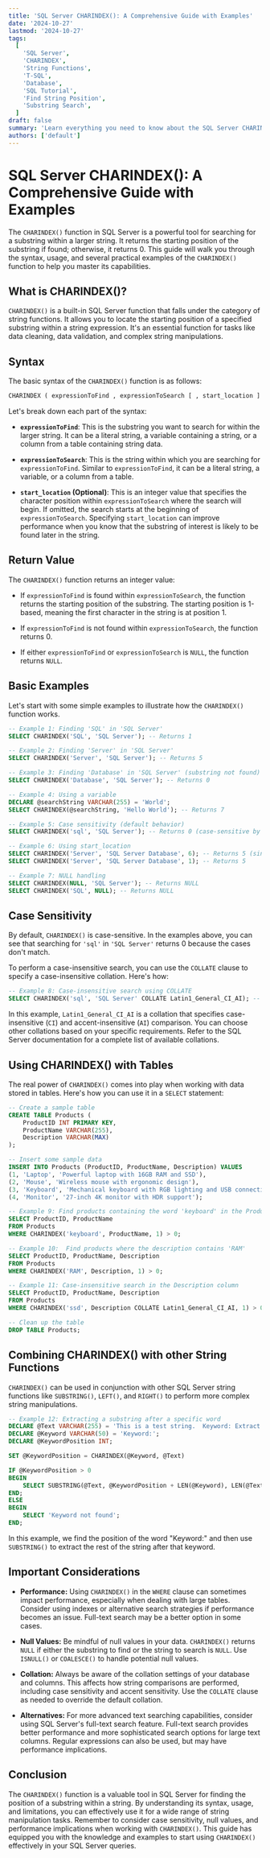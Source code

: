 ```yaml
---
title: 'SQL Server CHARINDEX(): A Comprehensive Guide with Examples'
date: '2024-10-27'
lastmod: '2024-10-27'
tags:
  [
    'SQL Server',
    'CHARINDEX',
    'String Functions',
    'T-SQL',
    'Database',
    'SQL Tutorial',
    'Find String Position',
    'Substring Search',
  ]
draft: false
summary: 'Learn everything you need to know about the SQL Server CHARINDEX() function. This comprehensive guide covers syntax, usage, examples, and important considerations for finding substrings within strings.'
authors: ['default']
---
```


# SQL Server CHARINDEX(): A Comprehensive Guide with Examples

The `CHARINDEX()` function in SQL Server is a powerful tool for searching for a substring within a larger string. It returns the starting position of the substring if found; otherwise, it returns 0. This guide will walk you through the syntax, usage, and several practical examples of the `CHARINDEX()` function to help you master its capabilities.

## What is CHARINDEX()?

`CHARINDEX()` is a built-in SQL Server function that falls under the category of string functions. It allows you to locate the starting position of a specified substring within a string expression. It's an essential function for tasks like data cleaning, data validation, and complex string manipulations.

## Syntax

The basic syntax of the `CHARINDEX()` function is as follows:

```sql
CHARINDEX ( expressionToFind , expressionToSearch [ , start_location ] )
```

Let's break down each part of the syntax:

- **`expressionToFind`**: This is the substring you want to search for within the larger string. It can be a literal string, a variable containing a string, or a column from a table containing string data.

- **`expressionToSearch`**: This is the string within which you are searching for `expressionToFind`. Similar to `expressionToFind`, it can be a literal string, a variable, or a column from a table.

- **`start_location` (Optional)**: This is an integer value that specifies the character position within `expressionToSearch` where the search will begin. If omitted, the search starts at the beginning of `expressionToSearch`. Specifying `start_location` can improve performance when you know that the substring of interest is likely to be found later in the string.

## Return Value

The `CHARINDEX()` function returns an integer value:

- If `expressionToFind` is found within `expressionToSearch`, the function returns the starting position of the substring. The starting position is 1-based, meaning the first character in the string is at position 1.

- If `expressionToFind` is not found within `expressionToSearch`, the function returns 0.

- If either `expressionToFind` or `expressionToSearch` is `NULL`, the function returns `NULL`.

## Basic Examples

Let's start with some simple examples to illustrate how the `CHARINDEX()` function works.

```sql
-- Example 1: Finding 'SQL' in 'SQL Server'
SELECT CHARINDEX('SQL', 'SQL Server'); -- Returns 1

-- Example 2: Finding 'Server' in 'SQL Server'
SELECT CHARINDEX('Server', 'SQL Server'); -- Returns 5

-- Example 3: Finding 'Database' in 'SQL Server' (substring not found)
SELECT CHARINDEX('Database', 'SQL Server'); -- Returns 0

-- Example 4: Using a variable
DECLARE @searchString VARCHAR(255) = 'World';
SELECT CHARINDEX(@searchString, 'Hello World'); -- Returns 7

-- Example 5: Case sensitivity (default behavior)
SELECT CHARINDEX('sql', 'SQL Server'); -- Returns 0 (case-sensitive by default)

-- Example 6: Using start_location
SELECT CHARINDEX('Server', 'SQL Server Database', 6); -- Returns 5 (since it starts searching after position 5, finds the first 'Server')
SELECT CHARINDEX('Server', 'SQL Server Database', 1); -- Returns 5

-- Example 7: NULL handling
SELECT CHARINDEX(NULL, 'SQL Server'); -- Returns NULL
SELECT CHARINDEX('SQL', NULL); -- Returns NULL
```

## Case Sensitivity

By default, `CHARINDEX()` is case-sensitive. In the examples above, you can see that searching for `'sql'` in `'SQL Server'` returns 0 because the cases don't match.

To perform a case-insensitive search, you can use the `COLLATE` clause to specify a case-insensitive collation. Here's how:

```sql
-- Example 8: Case-insensitive search using COLLATE
SELECT CHARINDEX('sql', 'SQL Server' COLLATE Latin1_General_CI_AI); -- Returns 1
```

In this example, `Latin1_General_CI_AI` is a collation that specifies case-insensitive (`CI`) and accent-insensitive (`AI`) comparison. You can choose other collations based on your specific requirements. Refer to the SQL Server documentation for a complete list of available collations.

## Using CHARINDEX() with Tables

The real power of `CHARINDEX()` comes into play when working with data stored in tables. Here's how you can use it in a `SELECT` statement:

```sql
-- Create a sample table
CREATE TABLE Products (
    ProductID INT PRIMARY KEY,
    ProductName VARCHAR(255),
    Description VARCHAR(MAX)
);

-- Insert some sample data
INSERT INTO Products (ProductID, ProductName, Description) VALUES
(1, 'Laptop', 'Powerful laptop with 16GB RAM and SSD'),
(2, 'Mouse', 'Wireless mouse with ergonomic design'),
(3, 'Keyboard', 'Mechanical keyboard with RGB lighting and USB connectivity'),
(4, 'Monitor', '27-inch 4K monitor with HDR support');

-- Example 9: Find products containing the word 'keyboard' in the ProductName
SELECT ProductID, ProductName
FROM Products
WHERE CHARINDEX('keyboard', ProductName, 1) > 0;

-- Example 10:  Find products where the description contains 'RAM'
SELECT ProductID, ProductName, Description
FROM Products
WHERE CHARINDEX('RAM', Description, 1) > 0;

-- Example 11: Case-insensitive search in the Description column
SELECT ProductID, ProductName, Description
FROM Products
WHERE CHARINDEX('ssd', Description COLLATE Latin1_General_CI_AI, 1) > 0;

-- Clean up the table
DROP TABLE Products;
```

## Combining CHARINDEX() with other String Functions

`CHARINDEX()` can be used in conjunction with other SQL Server string functions like `SUBSTRING()`, `LEFT()`, and `RIGHT()` to perform more complex string manipulations.

```sql
-- Example 12: Extracting a substring after a specific word
DECLARE @Text VARCHAR(255) = 'This is a test string.  Keyword: Extract this part.';
DECLARE @Keyword VARCHAR(50) = 'Keyword:';
DECLARE @KeywordPosition INT;

SET @KeywordPosition = CHARINDEX(@Keyword, @Text)

IF @KeywordPosition > 0
BEGIN
    SELECT SUBSTRING(@Text, @KeywordPosition + LEN(@Keyword), LEN(@Text));
END;
ELSE
BEGIN
    SELECT 'Keyword not found';
END;
```

In this example, we find the position of the word "Keyword:" and then use `SUBSTRING()` to extract the rest of the string after that keyword.

## Important Considerations

- **Performance:** Using `CHARINDEX()` in the `WHERE` clause can sometimes impact performance, especially when dealing with large tables. Consider using indexes or alternative search strategies if performance becomes an issue. Full-text search may be a better option in some cases.

- **Null Values:** Be mindful of null values in your data. `CHARINDEX()` returns `NULL` if either the substring to find or the string to search is `NULL`. Use `ISNULL()` or `COALESCE()` to handle potential null values.

- **Collation:** Always be aware of the collation settings of your database and columns. This affects how string comparisons are performed, including case sensitivity and accent sensitivity. Use the `COLLATE` clause as needed to override the default collation.

- **Alternatives:** For more advanced text searching capabilities, consider using SQL Server's full-text search feature. Full-text search provides better performance and more sophisticated search options for large text columns. Regular expressions can also be used, but may have performance implications.

## Conclusion

The `CHARINDEX()` function is a valuable tool in SQL Server for finding the position of a substring within a string. By understanding its syntax, usage, and limitations, you can effectively use it for a wide range of string manipulation tasks. Remember to consider case sensitivity, null values, and performance implications when working with `CHARINDEX()`. This guide has equipped you with the knowledge and examples to start using `CHARINDEX()` effectively in your SQL Server queries.
